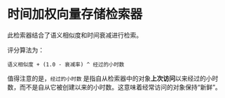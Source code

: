 # 时间加权向量存储检索器

此检索器结合了语义相似度和时间衰减进行检索。

评分算法为：

```
语义相似度 + (1.0 - 衰减率) ^ 经过的小时数
```

值得注意的是，`经过的小时数` 是指自从检索器中的对象**上次访问**以来经过的小时数，而不是自从它被创建以来的小时数。这意味着经常访问的对象保持“新鲜”。


<Example/>
